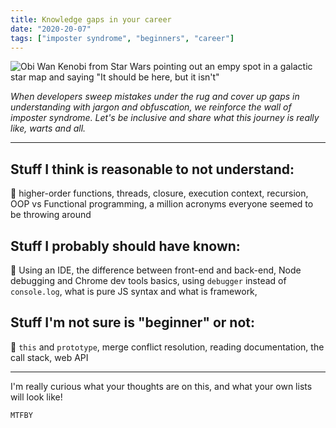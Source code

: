 ```yaml
---
title: Knowledge gaps in your career
date: "2020-20-07"
tags: ["imposter syndrome", "beginners", "career"]
---
```


![Obi Wan Kenobi from Star Wars pointing out an empy spot in a galactic star map and saying "It should be here, but it isn't"](https://dev-to-uploads.s3.amazonaws.com/i/nu6lsnaortmr9n8hj6iz.gif)

_When developers sweep mistakes under the rug and cover up gaps in understanding with jargon and obfuscation, we reinforce the wall of imposter syndrome. Let's be inclusive and share what this journey is really like, warts and all._

---

## **Stuff I think is reasonable to not understand:**

📌 higher-order functions, threads, closure, execution context, recursion, OOP vs Functional programming, a million acronyms everyone seemed to be throwing around

## **Stuff I probably should have known:**

📌 Using an IDE, the difference between front-end and back-end, Node debugging and Chrome dev tools basics, using `debugger` instead of `console.log`, what is pure JS syntax and what is framework,

## **Stuff I'm not sure is "beginner" or not:**

📌 `this` and `prototype`, merge conflict resolution, reading documentation, the call stack, web API

---

I'm really curious what your thoughts are on this, and what your own lists will look like!

`MTFBY`
